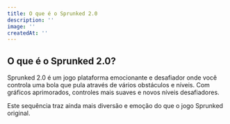 ```yaml
---
title: O que é o Sprunked 2.0
description: ''
image: ''
createdAt: ''
---
```


## O que é o Sprunked 2.0?

Sprunked 2.0 é um jogo plataforma emocionante e desafiador onde você controla uma bola que pula através de vários obstáculos e níveis. Com gráficos aprimorados, controles mais suaves e novos níveis desafiadores.

Este sequência traz ainda mais diversão e emoção do que o jogo Sprunked original.